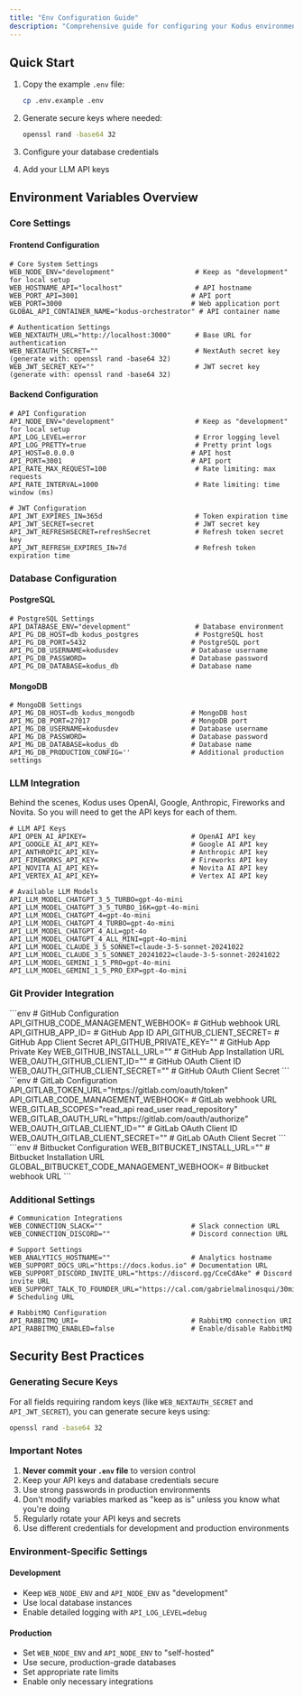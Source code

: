 ```yaml
---
title: "Env Configuration Guide"
description: "Comprehensive guide for configuring your Kodus environment variables. Learn how to set up your development and production environments securely."
---
```


## Quick Start

1. Copy the example `.env` file:
   ```bash
   cp .env.example .env
   ```

2. Generate secure keys where needed:
   ```bash
   openssl rand -base64 32
   ```

3. Configure your database credentials
4. Add your LLM API keys

## Environment Variables Overview

### Core Settings

#### Frontend Configuration

```env
# Core System Settings
WEB_NODE_ENV="development"                    # Keep as "development" for local setup
WEB_HOSTNAME_API="localhost"                  # API hostname
WEB_PORT_API=3001                            # API port
WEB_PORT=3000                                # Web application port
GLOBAL_API_CONTAINER_NAME="kodus-orchestrator" # API container name

# Authentication Settings
WEB_NEXTAUTH_URL="http://localhost:3000"      # Base URL for authentication
WEB_NEXTAUTH_SECRET=""                        # NextAuth secret key (generate with: openssl rand -base64 32)
WEB_JWT_SECRET_KEY=""                         # JWT secret key (generate with: openssl rand -base64 32)
```

#### Backend Configuration

```env
# API Configuration
API_NODE_ENV="development"                    # Keep as "development" for local setup
API_LOG_LEVEL=error                           # Error logging level
API_LOG_PRETTY=true                           # Pretty print logs
API_HOST=0.0.0.0                             # API host
API_PORT=3001                                # API port
API_RATE_MAX_REQUEST=100                      # Rate limiting: max requests
API_RATE_INTERVAL=1000                        # Rate limiting: time window (ms)

# JWT Configuration
API_JWT_EXPIRES_IN=365d                       # Token expiration time
API_JWT_SECRET=secret                         # JWT secret key
API_JWT_REFRESHSECRET=refreshSecret           # Refresh token secret key
API_JWT_REFRESH_EXPIRES_IN=7d                 # Refresh token expiration time
```

### Database Configuration

#### PostgreSQL

```env
# PostgreSQL Settings
API_DATABASE_ENV="development"                # Database environment
API_PG_DB_HOST=db_kodus_postgres              # PostgreSQL host
API_PG_DB_PORT=5432                          # PostgreSQL port
API_PG_DB_USERNAME=kodusdev                  # Database username
API_PG_DB_PASSWORD=                          # Database password
API_PG_DB_DATABASE=kodus_db                  # Database name
```

#### MongoDB

```env
# MongoDB Settings
API_MG_DB_HOST=db_kodus_mongodb              # MongoDB host
API_MG_DB_PORT=27017                         # MongoDB port
API_MG_DB_USERNAME=kodusdev                  # Database username
API_MG_DB_PASSWORD=                          # Database password
API_MG_DB_DATABASE=kodus_db                  # Database name
API_MG_DB_PRODUCTION_CONFIG=''               # Additional production settings
```

### LLM Integration

<Info>
  Behind the scenes, Kodus uses OpenAI, Google, Anthropic, Fireworks and Novita.
  So you will need to get the API keys for each of them.
</Info>

```env
# LLM API Keys
API_OPEN_AI_APIKEY=                          # OpenAI API key
API_GOOGLE_AI_API_KEY=                       # Google AI API key
API_ANTHROPIC_API_KEY=                       # Anthropic API key
API_FIREWORKS_API_KEY=                       # Fireworks API key
API_NOVITA_AI_API_KEY=                       # Novita AI API key
API_VERTEX_AI_API_KEY=                       # Vertex AI API key

# Available LLM Models
API_LLM_MODEL_CHATGPT_3_5_TURBO=gpt-4o-mini
API_LLM_MODEL_CHATGPT_3_5_TURBO_16K=gpt-4o-mini
API_LLM_MODEL_CHATGPT_4=gpt-4o-mini
API_LLM_MODEL_CHATGPT_4_TURBO=gpt-4o-mini
API_LLM_MODEL_CHATGPT_4_ALL=gpt-4o
API_LLM_MODEL_CHATGPT_4_ALL_MINI=gpt-4o-mini
API_LLM_MODEL_CLAUDE_3_5_SONNET=claude-3-5-sonnet-20241022
API_LLM_MODEL_CLAUDE_3_5_SONNET_20241022=claude-3-5-sonnet-20241022
API_LLM_MODEL_GEMINI_1_5_PRO=gpt-4o-mini
API_LLM_MODEL_GEMINI_1_5_PRO_EXP=gpt-4o-mini
```

### Git Provider Integration

<Tabs>
  <Tab title="GitHub">
    ```env
    # GitHub Configuration
    API_GITHUB_CODE_MANAGEMENT_WEBHOOK=          # GitHub webhook URL
    API_GITHUB_APP_ID=                           # GitHub App ID
    API_GITHUB_CLIENT_SECRET=                    # GitHub App Client Secret
    API_GITHUB_PRIVATE_KEY=""                    # GitHub App Private Key
    WEB_GITHUB_INSTALL_URL=""                    # GitHub App Installation URL
    WEB_OAUTH_GITHUB_CLIENT_ID=""                # GitHub OAuth Client ID
    WEB_OAUTH_GITHUB_CLIENT_SECRET=""            # GitHub OAuth Client Secret
    ```
  </Tab>
  <Tab title="GitLab">
    ```env
    # GitLab Configuration
    API_GITLAB_TOKEN_URL="https://gitlab.com/oauth/token"
    API_GITLAB_CODE_MANAGEMENT_WEBHOOK=          # GitLab webhook URL
    WEB_GITLAB_SCOPES="read_api read_user read_repository"
    WEB_GITLAB_OAUTH_URL="https://gitlab.com/oauth/authorize"
    WEB_OAUTH_GITLAB_CLIENT_ID=""                # GitLab OAuth Client ID
    WEB_OAUTH_GITLAB_CLIENT_SECRET=""            # GitLab OAuth Client Secret
    ```
  </Tab>
  <Tab title="Bitbucket">
    ```env
    # Bitbucket Configuration
    WEB_BITBUCKET_INSTALL_URL=""                 # Bitbucket Installation URL
    GLOBAL_BITBUCKET_CODE_MANAGEMENT_WEBHOOK=    # Bitbucket webhook URL
    ```
  </Tab>
</Tabs>

### Additional Settings

```env
# Communication Integrations
WEB_CONNECTION_SLACK=""                      # Slack connection URL
WEB_CONNECTION_DISCORD=""                    # Discord connection URL

# Support Settings
WEB_ANALYTICS_HOSTNAME=""                    # Analytics hostname
WEB_SUPPORT_DOCS_URL="https://docs.kodus.io" # Documentation URL
WEB_SUPPORT_DISCORD_INVITE_URL="https://discord.gg/CceCdAke" # Discord invite URL
WEB_SUPPORT_TALK_TO_FOUNDER_URL="https://cal.com/gabrielmalinosqui/30min" # Scheduling URL

# RabbitMQ Configuration
API_RABBITMQ_URI=                            # RabbitMQ connection URI
API_RABBITMQ_ENABLED=false                   # Enable/disable RabbitMQ
```

## Security Best Practices

### Generating Secure Keys

For all fields requiring random keys (like `WEB_NEXTAUTH_SECRET` and `API_JWT_SECRET`), you can generate secure keys using:

```bash
openssl rand -base64 32
```

### Important Notes

1. **Never commit your `.env` file** to version control
2. Keep your API keys and database credentials secure
3. Use strong passwords in production environments
4. Don't modify variables marked as "keep as is" unless you know what you're doing
5. Regularly rotate your API keys and secrets
6. Use different credentials for development and production environments

### Environment-Specific Settings

#### Development
- Keep `WEB_NODE_ENV` and `API_NODE_ENV` as "development"
- Use local database instances
- Enable detailed logging with `API_LOG_LEVEL=debug`

#### Production
- Set `WEB_NODE_ENV` and `API_NODE_ENV` to "self-hosted"
- Use secure, production-grade databases
- Set appropriate rate limits
- Enable only necessary integrations
